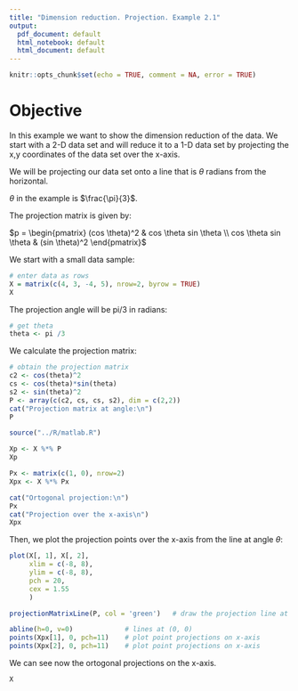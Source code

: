 ```yaml
---
title: "Dimension reduction. Projection. Example 2.1"
output:
  pdf_document: default
  html_notebook: default
  html_document: default
---
```


```r
knitr::opts_chunk$set(echo = TRUE, comment = NA, error = TRUE)
```

# Objective
In this example we want to show the dimension reduction of the data. We start with a 2-D data set and will reduce it to a 1-D data set by projecting the x,y coordinates of the data set over the x-axis.


We will be projecting our data set onto a line that is $\theta$ radians from the horizontal.

$\theta$ in the example is $\frac{\pi}{3}$.

The projection matrix is given by:

$p = \begin{pmatrix}
(cos \theta)^2 & cos \theta sin \theta \\ 
 cos \theta sin \theta & (sin \theta)^2
 \end{pmatrix}$
 

We start with a small data sample: 
```r
# enter data as rows
X = matrix(c(4, 3, -4, 5), nrow=2, byrow = TRUE)
X
```

The projection angle will be pi/3 in radians:
```r
# get theta
theta <- pi /3
```


We calculate the projection matrix:
```r
# obtain the projection matrix
c2 <- cos(theta)^2
cs <- cos(theta)*sin(theta)
s2 <- sin(theta)^2
P <- array(c(c2, cs, cs, s2), dim = c(2,2))
cat("Projection matrix at angle:\n")
P
```



```r
source("../R/matlab.R")

Xp <- X %*% P
Xp

Px <- matrix(c(1, 0), nrow=2)
Xpx <- X %*% Px

cat("Ortogonal projection:\n")
Px
cat("Projection over the x-axis\n")
Xpx
```


Then, we plot the projection points over the x-axis from the line at angle $\theta$:

```r

plot(X[, 1], X[, 2], 
     xlim = c(-8, 8),
     ylim = c(-8, 8),
     pch = 20,
     cex = 1.55
     )

projectionMatrixLine(P, col = 'green')   # draw the projection line at angle

abline(h=0, v=0)             # lines at (0, 0)
points(Xpx[1], 0, pch=11)    # plot point projections on x-axis
points(Xpx[2], 0, pch=11)    # plot point projections on x-axis
```

We can see now the ortogonal projections on the x-axis.

```r
X
```


